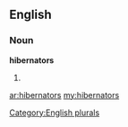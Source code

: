 ==English==

===Noun===
'''hibernators'''

# {{plural of|[[hibernator]]}}

[[Category:English plurals]]

[[ar:hibernators]]
[[my:hibernators]]